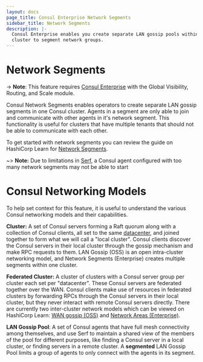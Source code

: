 ```yaml
---
layout: docs
page_title: Consul Enterprise Network Segments
sidebar_title: Network Segments
description: |-
  Consul Enterprise enables you create separate LAN gossip pools within one
  cluster to segment network groups.
---
```


# Network Segments

-> **Note**: This feature requires [Consul Enterprise](https://www.hashicorp.com/products/consul/) with the Global Visibility, Routing, and Scale module.

Consul Network Segments enables operators to create separate LAN gossip segments
in one Consul cluster. Agents in a segment are only able to join and communicate
with other agents in it's network segment. This functionality is useful for
clusters that have multiple tenants that should not be able to communicate
with each other.

To get started with network segments you can review the guide on HashiCorp Learn for
[Network Segments](https://learn.hashicorp.com/consul/day-2-operations/network-segments).

~> **Note:** Due to limitations in [Serf](/docs/internals/gossip), a Consul agent configured with too many network segments may not be able to start

# Consul Networking Models

To help set context for this feature, it is useful to understand the various
Consul networking models and their capabilities.

**Cluster:** A set of Consul servers forming a Raft quorum along with a
collection of Consul clients, all set to the same
[datacenter](/docs/agent/options#_datacenter), and joined together to form
what we will call a "local cluster". Consul clients discover the Consul servers
in their local cluster through the gossip mechanism and make RPC requests to
them. LAN Gossip (OSS) is an open intra-cluster networking model, and Network
Segments (Enterprise) creates multiple segments within one cluster.

**Federated Cluster:** A cluster of clusters with a Consul server group per
cluster each set per "datacenter". These Consul servers are federated together
over the WAN. Consul clients make use of resources in federated clusters by
forwarding RPCs through the Consul servers in their local cluster, but they
never interact with remote Consul servers directly. There are currently two
inter-cluster network models which can be viewed on HashiCorp Learn:
[WAN gossip (OSS)](https://learn.hashicorp.com/consul/security-networking/datacenters)
and [Network Areas (Enterprise)](https://learn.hashicorp.com/consul/day-2-operations/advanced-federation).

**LAN Gossip Pool**: A set of Consul agents that have full mesh connectivity
among themselves, and use Serf to maintain a shared view of the members of the
pool for different purposes, like finding a Consul server in a local cluster,
or finding servers in a remote cluster. A **segmented** LAN Gossip Pool limits a
group of agents to only connect with the agents in its segment.
